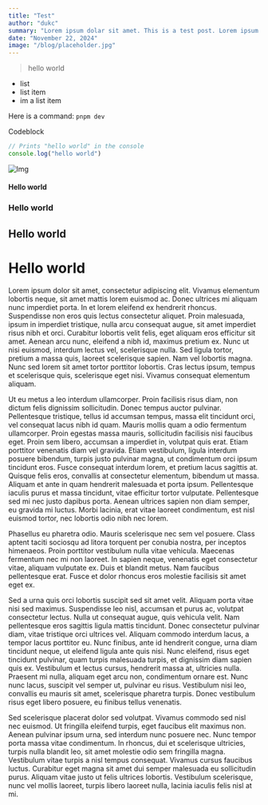 ```yaml
---
title: "Test"
author: "dukc"
summary: "Lorem ipsum dolar sit amet. This is a test post. Lorem ipsum dolar sit amet."
date: "November 22, 2024"
image: "/blog/placeholder.jpg"
---
```


> hello world

- list
- list item
- im a list item

Here is a command: `pnpm dev`

Codeblock
```ts
// Prints "hello world" in the console
console.log("hello world")
```

![Img](/blog/placeholder.jpg)

#### Hello world
### Hello world
## Hello world
# Hello world

Lorem ipsum dolor sit amet, consectetur adipiscing elit. Vivamus elementum lobortis neque, sit amet mattis lorem euismod ac. Donec ultrices mi aliquam nunc imperdiet porta. In et lorem eleifend ex hendrerit rhoncus. Suspendisse non eros quis lectus consectetur aliquet. Proin malesuada, ipsum in imperdiet tristique, nulla arcu consequat augue, sit amet imperdiet risus nibh et orci. Curabitur lobortis velit felis, eget aliquam eros efficitur sit amet. Aenean arcu nunc, eleifend a nibh id, maximus pretium ex. Nunc ut nisi euismod, interdum lectus vel, scelerisque nulla. Sed ligula tortor, pretium a massa quis, laoreet scelerisque sapien. Nam vel lobortis magna. Nunc sed lorem sit amet tortor porttitor lobortis. Cras lectus ipsum, tempus et scelerisque quis, scelerisque eget nisi. Vivamus consequat elementum aliquam.

Ut eu metus a leo interdum ullamcorper. Proin facilisis risus diam, non dictum felis dignissim sollicitudin. Donec tempus auctor pulvinar. Pellentesque tristique, tellus id accumsan tempus, massa elit tincidunt orci, vel consequat lacus nibh id quam. Mauris mollis quam a odio fermentum ullamcorper. Proin egestas massa mauris, sollicitudin facilisis nisi faucibus eget. Proin sem libero, accumsan a imperdiet in, volutpat quis erat. Etiam porttitor venenatis diam vel gravida. Etiam vestibulum, ligula interdum posuere bibendum, turpis justo pulvinar magna, ut condimentum orci ipsum tincidunt eros. Fusce consequat interdum lorem, et pretium lacus sagittis at. Quisque felis eros, convallis at consectetur elementum, bibendum ut massa. Aliquam et ante in quam hendrerit malesuada et porta ipsum. Pellentesque iaculis purus et massa tincidunt, vitae efficitur tortor vulputate. Pellentesque sed mi nec justo dapibus porta. Aenean ultrices sapien non diam semper, eu gravida mi luctus. Morbi lacinia, erat vitae laoreet condimentum, est nisl euismod tortor, nec lobortis odio nibh nec lorem.

Phasellus eu pharetra odio. Mauris scelerisque nec sem vel posuere. Class aptent taciti sociosqu ad litora torquent per conubia nostra, per inceptos himenaeos. Proin porttitor vestibulum nulla vitae vehicula. Maecenas fermentum nec mi non laoreet. In sapien neque, venenatis eget consectetur vitae, aliquam vulputate ex. Duis et blandit metus. Nam faucibus pellentesque erat. Fusce et dolor rhoncus eros molestie facilisis sit amet eget ex.

Sed a urna quis orci lobortis suscipit sed sit amet velit. Aliquam porta vitae nisi sed maximus. Suspendisse leo nisl, accumsan et purus ac, volutpat consectetur lectus. Nulla ut consequat augue, quis vehicula velit. Nam pellentesque eros sagittis ligula mattis tincidunt. Donec consectetur pulvinar diam, vitae tristique orci ultrices vel. Aliquam commodo interdum lacus, a tempor lacus porttitor eu. Nunc finibus, ante id hendrerit congue, urna diam tincidunt neque, ut eleifend ligula ante quis nisi. Nunc eleifend, risus eget tincidunt pulvinar, quam turpis malesuada turpis, et dignissim diam sapien quis ex. Vestibulum et lectus cursus, hendrerit massa at, ultricies nulla. Praesent mi nulla, aliquam eget arcu non, condimentum ornare est. Nunc nunc lacus, suscipit vel semper ut, pulvinar eu risus. Vestibulum nisi leo, convallis eu mauris sit amet, scelerisque pharetra turpis. Donec vestibulum risus eget libero posuere, eu finibus tellus venenatis.

Sed scelerisque placerat dolor sed volutpat. Vivamus commodo sed nisl nec euismod. Ut fringilla eleifend turpis, eget faucibus elit maximus non. Aenean pulvinar ipsum urna, sed interdum nunc posuere nec. Nunc tempor porta massa vitae condimentum. In rhoncus, dui et scelerisque ultricies, turpis nulla blandit leo, sit amet molestie odio sem fringilla magna. Vestibulum vitae turpis a nisl tempus consequat. Vivamus cursus faucibus luctus. Curabitur eget magna sit amet dui semper malesuada eu sollicitudin purus. Aliquam vitae justo ut felis ultrices lobortis. Vestibulum scelerisque, nunc vel mollis laoreet, turpis libero laoreet nulla, lacinia iaculis felis nisl at mi.
